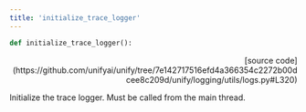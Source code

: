 ```yaml
---
title: 'initialize_trace_logger'
---
```


```python
def initialize_trace_logger():
```

<p align="right">[source code](https://github.com/unifyai/unify/tree/7e142717516efd4a366354c2272b00dcee8c209d/unify/logging/utils/logs.py#L320)</p>

Initialize the trace logger. Must be called from the main thread.